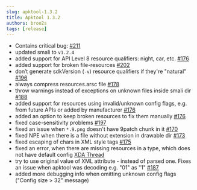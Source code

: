 ```yaml
---
slug: apktool-1.3.2
title: Apktool 1.3.2
authors: broo2s
tags: [release]
---
```


- Contains critical bug: [#211](https://github.com/iBotPeaches/Apktool/issues/211)
- updated smali to `v1.2.4`
- added support for API Level 8 resource qualifiers: night, car, etc. [#176](https://github.com/iBotPeaches/Apktool/issues/176)
- added support for broken file-resources [#202](https://github.com/iBotPeaches/Apktool/issues/202)
- don’t generate sdkVersion (`-v`) resource qualifiers if they're "natural" [#196](https://github.com/iBotPeaches/Apktool/issues/196)
- always compress resources.arsc file [#178](https://github.com/iBotPeaches/Apktool/issues/178)
- throw warnings instead of exceptions on unknown files inside smali dir [#188](https://github.com/iBotPeaches/Apktool/issues/188)
- added support for resources using invalid/unknown config flags, e.g. from future APIs or added by manufacturer [#176](https://github.com/iBotPeaches/Apktool/issues/176)
- added an option to keep broken resources to fix them manually [#176](https://github.com/iBotPeaches/Apktool/issues/176)
- fixed case-sensitivity problems [#197](https://github.com/iBotPeaches/Apktool/issues/197)
- fixed an issue when `*.9.png` doesn't have 9patch chunk in it [#170](https://github.com/iBotPeaches/Apktool/issues/170)
- fixed NPE when there is a file without extension in drawable dir [#173](https://github.com/iBotPeaches/Apktool/issues/173)
- fixed escaping of chars in XML style tags [#175](https://github.com/iBotPeaches/Apktool/issues/175)
- fixed an error, when there are missing resources in a type, which does not have default config [XDA Thread](https://forum.xda-developers.com/showthread.php?p=7949440#post7949440)
- try to use original value of XML attribute - instead of parsed one. Fixes an issue when apktool was decoding e.g. "01" as "1" [#187](https://github.com/iBotPeaches/Apktool/issues/187)
- added more debugging info when omitting unknown config flags ("Config size > 32" message)
